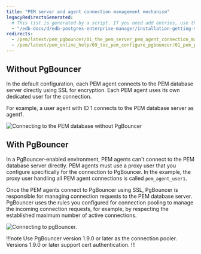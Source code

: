 ```yaml
---
title: "PEM server and agent connection management mechanism"
legacyRedirectsGenerated:
  # This list is generated by a script. If you need add entries, use the `legacyRedirects` key.
  - "/edb-docs/d/edb-postgres-enterprise-manager/installation-getting-started/pgbouncer-configuration-guide/8.0/the_pem_server_pem_agent_connection_management_mechanism.html"
redirects:
  - /pem/latest/pem_pgbouncer/01_the_pem_server_pem_agent_connection_management_mechanism/
  - /pem/latest/pem_online_help/09_toc_pem_configure_pgbouncer/01_pem_pgbouncer_server_agent_connection/
---
```


## Without PgBouncer

In the default configuration, each PEM agent connects to the PEM database server directly using SSL for encryption. Each PEM agent uses its own dedicated user for the connection. 

For example, a user agent with ID 1 connects to the PEM database server as agent1.

![Connecting to the PEM database without PgBouncer](../../images/pem_without_pgbouncer.png)

## With PgBouncer

In a PgBouncer-enabled environment, PEM agents can't connect to the PEM database server directly. PEM agents must use a proxy user that you configure specifically for the connection to PgBouncer. In the example, the proxy user handling all PEM agent connections is called `pem_agent_user1`.

Once the PEM agents connect to PgBouncer using SSL, PgBouncer is responsible for managing connection requests to the PEM database server. PgBouncer uses the rules you configured for connection pooling to manage the incoming connection requests, for example, by respecting the established maximum number of active connections.

![Connecting to pgBouncer.](../../images/pem_with_pgbouncer.png)

!!!note 
   Use PgBouncer version 1.9.0 or later as the connection pooler. Versions 1.9.0 or later support cert authentication.
!!!

